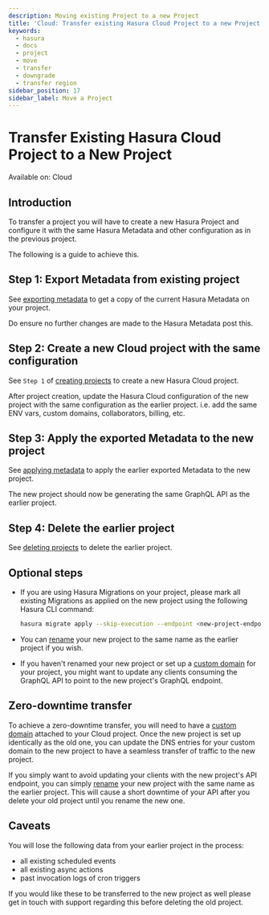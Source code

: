 ```yaml
---
description: Moving existing Project to a new Project
title: 'Cloud: Transfer existing Hasura Cloud Project to a new Project'
keywords:
  - hasura
  - docs
  - project
  - move
  - transfer
  - downgrade
  - transfer region
sidebar_position: 17
sidebar_label: Move a Project 
---
```



# Transfer Existing Hasura Cloud Project to a New Project

<div className="badge badge--primary heading-badge">Available on: Cloud</div>

## Introduction

To transfer a project you will have to create a new Hasura Project and configure it with the same Hasura Metadata and
other configuration as in the previous project.

The following is a guide to achieve this.

## Step 1: Export Metadata from existing project

See [exporting metadata](/migrations-metadata-seeds/manage-metadata.mdx) to get a copy of the current Hasura Metadata on
your project.

Do ensure no further changes are made to the Hasura Metadata post this.

## Step 2: Create a new Cloud project with the same configuration

See `Step 1` of [creating projects](/hasura-cloud/projects/create.mdx) to create a new Hasura Cloud project.

After project creation, update the Hasura Cloud configuration of the new project with the same configuration as the
earlier project. i.e. add the same ENV vars, custom domains, collaborators, billing, etc.

## Step 3: Apply the exported Metadata to the new project

See [applying metadata](/migrations-metadata-seeds/manage-metadata.mdx) to apply the earlier exported Metadata to the
new project.

The new project should now be generating the same GraphQL API as the earlier project.

## Step 4: Delete the earlier project

See [deleting projects](/hasura-cloud/projects/delete.mdx) to delete the earlier project.

## Optional steps

- If you are using Hasura Migrations on your project, please mark all existing Migrations as applied on the new project
  using the following Hasura CLI command:

  ```bash
  hasura migrate apply --skip-execution --endpoint <new-project-endpoint> --admin-secret <new-project-admin-secret> --all-databases
  ```

- You can [rename](/hasura-cloud/projects/details.mdx#rename-project) your new project to the same name as the earlier project if you
  wish.

- If you haven't renamed your new project or set up a [custom domain](/hasura-cloud/projects/domains.mdx) for your project, you might
  want to update any clients consuming the GraphQL API to point to the new project's GraphQL endpoint.

## Zero-downtime transfer

To achieve a zero-downtime transfer, you will need to have a [custom domain](/hasura-cloud/projects/domains.mdx) attached to your
Cloud project. Once the new project is set up identically as the old one, you can update the DNS entries for your custom
domain to the new project to have a seamless transfer of traffic to the new project.

If you simply want to avoid updating your clients with the new project's API endpoint, you can simply
[rename](/hasura-cloud/projects/details.mdx#rename-project) your new project with the same name as the earlier project. This will
cause a short downtime of your API after you delete your old project until you rename the new one.

## Caveats

You will lose the following data from your earlier project in the process:

- all existing scheduled events
- all existing async actions
- past invocation logs of cron triggers

If you would like these to be transferred to the new project as well please get in touch with support regarding this
before deleting the old project.
